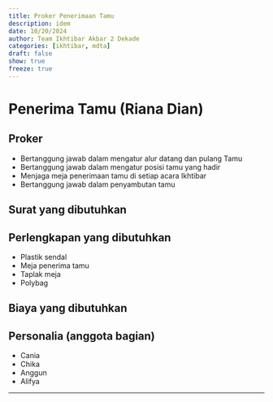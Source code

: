 ```yaml
---
title: Proker Penerimaan Tamu
description: idem
date: 10/20/2024
author: Team Ikhtibar Akbar 2 Dekade
categories: [ikhtibar, mdta]
draft: false
show: true
freeze: true
---
```


# Penerima Tamu (Riana Dian)

## Proker

* Bertanggung jawab dalam mengatur alur datang dan pulang Tamu
* Bertanggung jawab dalam mengatur posisi tamu yang hadir
* Menjaga meja penerimaan tamu di setiap acara Ikhtibar
* Bertanggung jawab dalam penyambutan tamu 

## Surat yang dibutuhkan

## Perlengkapan yang dibutuhkan

* Plastik sendal
* Meja penerima tamu
* Taplak meja
* Polybag

## Biaya yang dibutuhkan

## Personalia (anggota bagian)

* Cania
* Chika 
* Anggun
* Alifya

----------

